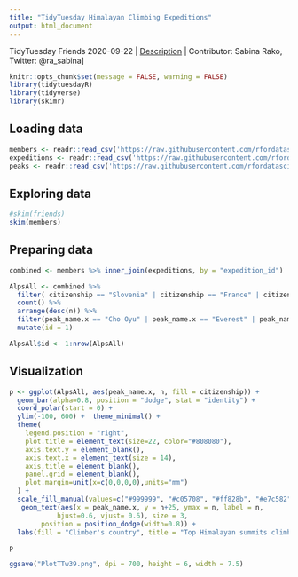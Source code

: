 ```yaml
---
title: "TidyTuesday Himalayan Climbing Expeditions"
output: html_document
---
```

TidyTuesday Friends 2020-09-22 |
[Description](https://github.com/rfordatascience/tidytuesday/blob/master/data/2020/2020-09-22/readme.md) |
Contributor: Sabina Rako, Twitter: @ra_sabina]

```r
knitr::opts_chunk$set(message = FALSE, warning = FALSE)
library(tidytuesdayR)
library(tidyverse)
library(skimr)


```

## Loading data

```r

members <- readr::read_csv('https://raw.githubusercontent.com/rfordatascience/tidytuesday/master/data/2020/2020-09-22/members.csv')
expeditions <- readr::read_csv('https://raw.githubusercontent.com/rfordatascience/tidytuesday/master/data/2020/2020-09-22/expeditions.csv')
peaks <- readr::read_csv('https://raw.githubusercontent.com/rfordatascience/tidytuesday/master/data/2020/2020-09-22/peaks.csv')

```

## Exploring data

```r
#skim(friends)
skim(members)
```

## Preparing data 

```r

combined <- members %>% inner_join(expeditions, by = "expedition_id")

AlpsAll <- combined %>% 
  filter( citizenship == "Slovenia" | citizenship == "France" | citizenship == "Italy" | citizenship =="Austria" | citizenship == "Germany" | citizenship == "Monaco" | citizenship == "Switzerland")  %>% group_by(citizenship, peak_name.x) %>% 
  count() %>% 
  arrange(desc(n)) %>% 
  filter(peak_name.x == "Cho Oyu" | peak_name.x == "Everest" | peak_name.x == "Ama Dablam" | peak_name.x == "Baruntse" | peak_name.x == "Manaslu") %>% ungroup() %>% 
  mutate(id = 1)

AlpsAll$id <- 1:nrow(AlpsAll)
```
## Visualization
```r

p <- ggplot(AlpsAll, aes(peak_name.x, n, fill = citizenship)) +
  geom_bar(alpha=0.8, position = "dodge", stat = "identity") +
  coord_polar(start = 0) + 
  ylim(-100, 600) +  theme_minimal() + 
  theme(
    legend.position = "right",
    plot.title = element_text(size=22, color="#808080"),
    axis.text.y = element_blank(),
    axis.text.x = element_text(size = 14), 
    axis.title = element_blank(),
    panel.grid = element_blank(),
    plot.margin=unit(x=c(0,0,0,0),units="mm")
  ) + 
  scale_fill_manual(values=c("#999999", "#c05708", "#ff828b", "#e7c582", "#00b0ba", "#0065a2")) +
   geom_text(aes(x = peak_name.x, y = n+25, ymax = n, label = n, 
            hjust=0.6, vjust= 0.6), size = 3,
        position = position_dodge(width=0.8)) +
  labs(fill = "Climber's country", title = "Top Himalayan summits climbed by Europeans \nfrom Alpine countries", caption = "Data source: The Himalayan Database: Vis: @sabina_ra")

p

ggsave("PlotTTw39.png", dpi = 700, height = 6, width = 7.5)

```

